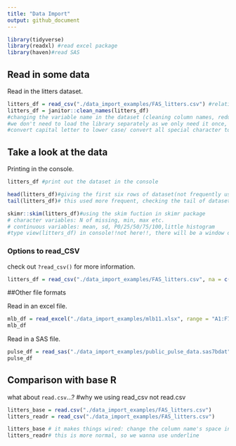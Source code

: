 ```yaml
---
title: "Data Import"
output: github_document
---
```


```r
library(tidyverse)
library(readxl) #read excel package
library(haven)#read SAS
```
## Read in some data

Read in the litters dataset.

```r
litters_df = read_csv("./data_import_examples/FAS_litters.csv") #relative path
litters_df = janitor::clean_names(litters_df) 
#changing the variable name in the dataset (cleaning column names, reduce the chances of errors when working with non-standard names (spaces, special characters, etc.).)
#we don't need to load the library separately as we only need it once, so we are now doing: using janitor library for the function clean_names
#convert capital letter to lower case/ convert all special character to underline
```

## Take a look at the data

Printing in the console.

```r
litters_df #print out the dataset in the console
```
```r
head(litters_df)#giving the first six rows of dataset(not frequently used)
tail(litters_df)# this used more frequent, checking the tail of dataset
```
```r
skimr::skim(litters_df)#using the skim fuction in skimr package
# character variables: N of missing, min, max etc.
# continuous variables: mean, sd, P0/25/50/75/100,little histogram
#type view(litters_df) in console!!not here!!, there will be a window of dataset pop out
```
### Options to read_CSV

check out `?read_csv()` for more information.
```r
litters_df = read_csv("./data_import_examples/FAS_litters.csv", na = c("","NA", ".", 999)) #import the dataset with missing(na), missing is equal to a range of things such as empty, NA, . and 999
```


##Other file formats

Read in an excel file.
```r
mlb_df = read_excel("./data_import_examples/mlb11.xlsx", range = "A1:F7")#read the dataset tfor this range
mlb_df
```

Read in a SAS file.
```r
pulse_df = read_sas("./data_import_examples/public_pulse_data.sas7bdat")
pulse_df
```

## Comparison with base R

what about `read.csv`...? #why we using read_csv not read.csv

```r
litters_base = read.csv("./data_import_examples/FAS_litters.csv")
litters_readr = read_csv("./data_import_examples/FAS_litters.csv")

litters_base # it makes things wired: change the column name's space into .
litters_readr# this is more normal, so we wanna use underline
```

